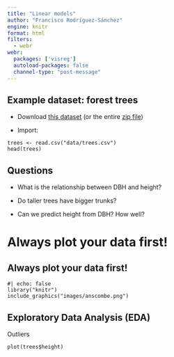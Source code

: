 ```yaml
---
title: "Linear models"
author: "Francisco Rodríguez-Sánchez"
engine: knitr
format: html
filters:
  - webr
webr: 
  packages: ['visreg']
  autoload-packages: false
  channel-type: "post-message"
---
```


## Example dataset: forest trees

- Download [this dataset](https://raw.githubusercontent.com/Pakillo/LM-GLM-GLMM-intro/trees/data/trees.csv) (or the entire [zip file](https://github.com/Pakillo/LM-GLM-GLMM-intro/raw/trees/datasets.zip))

- Import:

```webr-r
trees <- read.csv("data/trees.csv")
head(trees)
```


## Questions

\Large

- What is the relationship between DBH and height?

\vspace{5mm}

- Do taller trees have bigger trunks?

\vspace{5mm}

- Can we predict height from DBH? How well?



# Always plot your data first!


## Always plot your data first!

```webr-r
#| echo: false
library("knitr")
include_graphics("images/anscombe.png")
```



## Exploratory Data Analysis (EDA)

Outliers

```webr-r
plot(trees$height)
```
